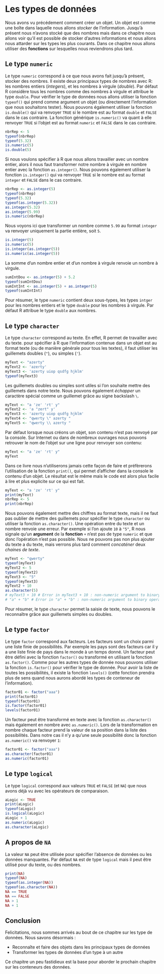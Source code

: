 # Les types de données {#dataType1}

Nous avons vu précédement comment créer un objet. Un objet est comme une boîte dans laquelle nous allons *stocker* de l'information. Jusqu'à présent nous n'avons stocké que des nombres mais dans ce chapitre nous allons voir qu'il est possible de stocker d'autres informations et nous allons nous attarder sur les types les plus courants. Dans ce chapitre nous allons utiliser des **fonctions** sur lesquelles nous reviendrons plus tard. 

## Le type `numeric`

Le type `numeric` correspond à ce que nous avons fait jusqu'à présent, stocker des nombres. Il existe deux principaux types de nombres avec R: les nombres entiers (*integers*), et les nombres à virgule (*double*). Par défaut R considère tous les nombres comme des nombres à virgule et attribue le type `double`.
Pour vérifier le type de données nous allons utiliser la fonction `typeof()` qui prend comme argument un objet (ou directement l'information que nous souhaitons tester). Nous pouvons également utiliser la fonction `is.double()` qui va renvoyer `TRUE` si le nombre est au format `double` et `FALSE` dans le cas contraire. La fonction générique `is.numeric()` va quant à elle renvoyer `TRUE` si l'objet est au format `numeric` et `FALSE` dans le cas contraire.

```r
nbrRep <- 5
typeof(nbrRep)
typeof(5.32)
is.numeric(5)
is.double(5)
```

Si nous voulons spécifier à R que nous allons travailler avec un nombre entier, alors il nous faut transformer notre nombre à virgule en nombre entier avec la fonction `as.integer()`. Nous pouvons également utiliser la fonction `is.integer()` qui va renvoyer `TRUE` si le nombre est au format `integer` et `FALSE` dans le cas contraire.

```r
nbrRep <- as.integer(5)
typeof(nbrRep)
typeof(5.32)
typeof(as.integer(5.32))
as.integer(5.32)
as.integer(5.99)
is.numeric(nbrRep)
```

Nous voyons ici que transformer un nombre comme `5.99` au format `integer` va renvoyer uniquement la partie entière, soit `5`.

```r
is.integer(5)
is.numeric(5)
is.integer(as.integer(5))
is.numeric(as.integer(5))
```

La somme d'un nombre entier et d'un nombre à virgule renvoie un nombre à virgule.

```r
sumIntDou <- as.integer(5) + 5.2
typeof(sumIntDou)
sumIntInt <- as.integer(5) + as.integer(5)
typeof(sumIntInt)
```

Pour résumer, le type `numeric` contient deux sous-types, les types `intger` pour les nombres entiers et le type `double` pour les nombres à virgule. Par défaut R attribue le type `double` aux nombres.

## Le type `character`

Le type `character` correspond au texte. En effet, R permet de travailler avec du texte. pour spécifier à R que l'information contenue dans un objet est au format texte (ou de manière générale pour tous les textes), il faut utiliser les guillemets doubles (`"`), ou simples (`'`).

```r
myText <- "azerty"
myText2 <- 'azerty'
myText3 <- 'azerty uiop qsdfg hjklm'
typeof(myText3)
```

Les guillemets doubles ou simples sont utiles si l'on souhaite mettre des guillemets dans notre texte. Nous pouvons également *échapper* un caractère spécial comme un guillemet grâce au signe backslash `\`.

```r
myText <- "a 'ze' 'rt' y"
myText2 <- 'a "zert" y'
myText3 <- 'azerty uiop qsdfg hjklm'
myText4 <- "qwerty \" azerty "
myText5 <- "qwerty \\ azerty "
```

Par défaut lorsque nous créons un objet, son contenu n'est pas renvoyé par la console. Sur Internet ou dans de nombreux ouvrages nous pouvons retrouver le nom de l'objet sur une ligne pour renvoyer son contenu:

```r
myText <- "a 'ze' 'rt' y"
myText
```

Dans ce livre nous n'utiliserons jamais cette façon de faire et préfèrerons l'utilisation de la fonction `print()`, qui permet d'afficher dans la console le contenu d'un objet. Le résultat est le même mais le code est alors plus facile à lire et plus explicite sur ce qui est fait.

```r
myText <- "a 'ze' 'rt' y"
print(myText)
nbrRep <- 5
print(nbrRep)
```

Nous pouvons également mettre des chiffres au format texte, mais il ne faut pas oublier de mettre des guillemets pour spécifier le type `character` ou utiliser la fonction `as.character()`. Une opération entre du texte et un nombre renvoie une erreur. Par exemple si l'on ajoute `10` à `"5"`, R nous signale qu'un **argument** de la **fonction** `+` n'est pas de type `numeric` et que donc l'opération n'est pas possible. Nous ne pouvons pas non plus ajouter du texte a du texte, mais verrons plus tard comment *concaténer* deux *chaines de texte*.

```r
myText <- "qwerty"
typeof(myText)
myText2 <- 5
typeof(myText2)
myText3 <- "5"
typeof(myText3)
myText2 + 10
as.character(5)
# myText3 + 10 # Error in myText3 + 10 : non-numeric argument to binary operator
# "a" + "b" # Error in "a" + "b" : non-numeric argument to binary operator
```

Pour résumer, le type `character` permet la saisie de texte, nous pouvons le reconnaître grâce aux guillemets simples ou doubles. 

## Le type `factor`

Le type `factor` correspond aux facteurs. Les facteurs sont un choix parmi une liste finie de possibilités. Par exemple les pays sont des facteurs car il y a une liste finie de pays dans le monde à un temps donné. Un facteur peut être défini avec la fonction `factor()` ou transformé en utilisant la fonction `as.factor()`. Comme pour les autres types de donnée nous pouvons utiliser la fonction `is.factor()` pour vérifier le type de donnée. Pour avoir la liste de toutes les possibilités, il existe la fonction `levels()` (cette fonction prendra plus de sens quand nous aurons abordé les types de conteneur de l'information).

```r
factor01 <- factor("aaa")
print(factor01)
typeof(factor01)
is.factor(factor01)
levels(factor01)
```

Un facteur peut être transformé en texte avec la fonction `as.character()` mais également en nombre avec `as.numeric()`. Lors de la transformation en nombre chaque facteur prend la valeur de sa position dans la liste des possibilités. Dans notre cas il n'y a qu'une seule possibilité donc la fonction `as.numeric()` va renvoyer `1`:

```r
factor01 <- factor("aaa")
as.character(factor01)
as.numeric(factor01)
```

## Le type `logical`

Le type `logical` correspond aux valeurs `TRUE` et `FALSE` (et `NA`) que nous avons déjà vu avec les opérateurs de comparaison. 

```r
aLogic <- TRUE
print(aLogic)
typeof(aLogic)
is.logical(aLogic)
aLogic + 1
as.numeric(aLogic)
as.character(aLogic)
```

## A propos de `NA`

La valeur `NA` peut être utilisée pour spécifier l'absence de données ou les données manquantes. Par défaut `NA` est de type `logical` mais il peut être utilisé pour du texte, ou des nombres.

```r
print(NA)
typeof(NA)
typeof(as.integer(NA))
typeof(as.character(NA))
NA == TRUE
NA == FALSE
NA > 1
NA + 1
```

## Conclusion

Felicitations, nous sommes arrivés au bout de ce chapitre sur les type de données. Nous savons désormais :

* Reconnaîte et faire des objets dans les principaux types de données
* Transformer les types de données d'un type à un autre

Ce chapitre un peu fastidieux est la base pour aborder le prochain chapitre sur les conteneurs des données.
